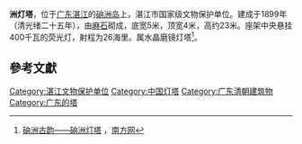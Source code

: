 {{文物保护单位
| 级别 = 全国
| 图片 = Naozhou Lighthouse - P1580068.jpg
| 名称 = 硇洲灯塔
| 编号 = 4-218
| 分类 = 近现代重要史迹及代表性建筑
| 时代 = 1899年
| 所在 = [[广东省|广东省]][[湛江市|湛江市]][[硇洲岛|硇洲岛]]
| 登录 = 1998年
| Cat = 广东全国重点文物保护单位
}}

'''{{ruby|硇|náo}}洲灯塔'''，位于[[广东省|广东]][[湛江市|湛江]]的[[硇洲岛|硇洲岛]]上，湛江市国家级文物保护单位。建成于1899年（清光绪二十五年），由[[麻石|麻石]]砌成，底宽5米，顶宽4米，高约23米。座架中央悬挂400千瓦的荧光灯，射程为26海里。属水晶磨镜灯塔<ref>[http://www.southcn.com/NEWS/dishi/zhanjiang/zjgb/zjfjt/200311190783.htm 硇洲古韵——硇洲灯塔] {{webarchive|url=https://web.archive.org/web/20110722113844/http://www.southcn.com/news/dishi/zhanjiang/zjgb/zjfjt/200311190783.htm |date=2011-07-22 }}，[[南方网|南方网]]</ref>。

==參考文獻==
<div class="references-small">
<references></references>
</div>

{{广东小作品}}
{{广东全国重点文物保护单位}}

[[Category:湛江文物保护单位|Category:湛江文物保护单位]]
[[Category:中国灯塔|Category:中国灯塔]]
[[Category:广东清朝建筑物|Category:广东清朝建筑物]]
[[Category:广东的塔|Category:广东的塔]]